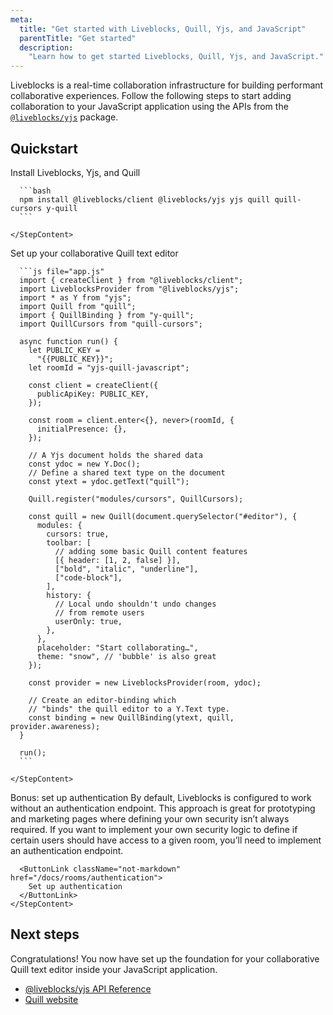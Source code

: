 ```yaml
---
meta:
  title: "Get started with Liveblocks, Quill, Yjs, and JavaScript"
  parentTitle: "Get started"
  description:
    "Learn how to get started Liveblocks, Quill, Yjs, and JavaScript."
---
```


Liveblocks is a real-time collaboration infrastructure for building performant
collaborative experiences. Follow the following steps to start adding
collaboration to your JavaScript application using the APIs from the
[`@liveblocks/yjs`](/docs/api-reference/liveblocks-yjs) package.

## Quickstart

<Steps>
  <Step>
    <StepTitle>Install Liveblocks, Yjs, and Quill</StepTitle>
    <StepContent>

      ```bash
      npm install @liveblocks/client @liveblocks/yjs yjs quill quill-cursors y-quill
      ```

    </StepContent>

  </Step>
  <Step>
    <StepTitle>Set up your collaborative Quill text editor</StepTitle>
    <StepContent>

      ```js file="app.js"
      import { createClient } from "@liveblocks/client";
      import LiveblocksProvider from "@liveblocks/yjs";
      import * as Y from "yjs";
      import Quill from "quill";
      import { QuillBinding } from "y-quill";
      import QuillCursors from "quill-cursors";

      async function run() {
        let PUBLIC_KEY =
          "{{PUBLIC_KEY}}";
        let roomId = "yjs-quill-javascript";

        const client = createClient({
          publicApiKey: PUBLIC_KEY,
        });

        const room = client.enter<{}, never>(roomId, {
          initialPresence: {},
        });

        // A Yjs document holds the shared data
        const ydoc = new Y.Doc();
        // Define a shared text type on the document
        const ytext = ydoc.getText("quill");

        Quill.register("modules/cursors", QuillCursors);

        const quill = new Quill(document.querySelector("#editor"), {
          modules: {
            cursors: true,
            toolbar: [
              // adding some basic Quill content features
              [{ header: [1, 2, false] }],
              ["bold", "italic", "underline"],
              ["code-block"],
            ],
            history: {
              // Local undo shouldn't undo changes
              // from remote users
              userOnly: true,
            },
          },
          placeholder: "Start collaborating…",
          theme: "snow", // 'bubble' is also great
        });

        const provider = new LiveblocksProvider(room, ydoc);

        // Create an editor-binding which
        // "binds" the quill editor to a Y.Text type.
        const binding = new QuillBinding(ytext, quill, provider.awareness);
      }

      run();
      ```

    </StepContent>

  </Step>

  <Step lastStep>
    <StepTitle>Bonus: set up authentication</StepTitle>
    <StepContent>
      By default, Liveblocks is configured to work without an authentication
      endpoint. This approach is great for prototyping and marketing pages
      where defining your own security isn’t always required. If you want to
      implement your own security logic to define if certain users should
      have access to a given room, you’ll need to implement an
      authentication endpoint.

      <ButtonLink className="not-markdown" href="/docs/rooms/authentication">
        Set up authentication
      </ButtonLink>
    </StepContent>

  </Step>
</Steps>

## Next steps

Congratulations! You now have set up the foundation for your collaborative Quill
text editor inside your JavaScript application.

- [@liveblocks/yjs API Reference](/docs/api-reference/liveblocks-yjs)
- [Quill website](https://quilljs.com)
